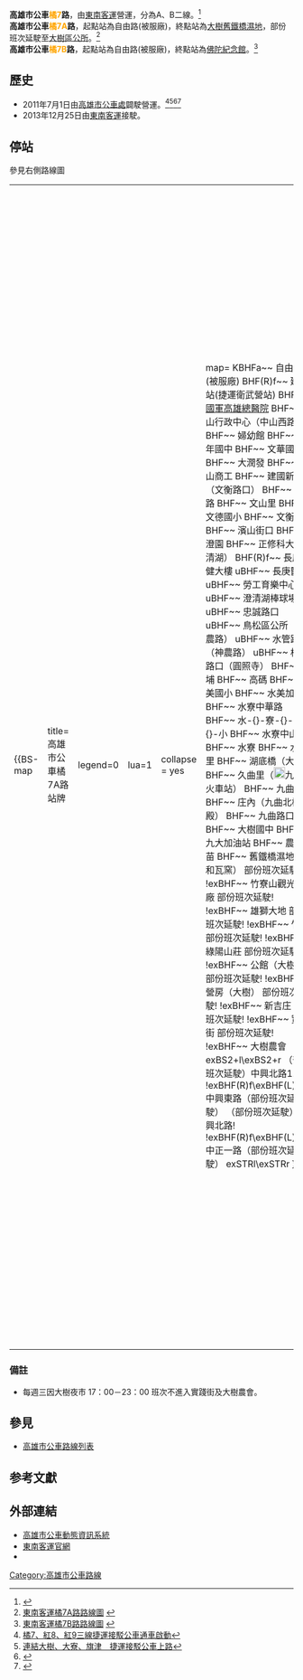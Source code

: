 {{Infobox Bus Route 
| image= 
| number=高雄市公車橘7路（橘7A）
| manager=[[高雄市政府|高雄市政府]]交通局
| operator=[[東南客運|東南客運]]
| length=公里
| time=
| start= 自由路(被服廠)
| via=[[鳳山商工|鳳山商工]]<br>[[正修科技大學|正修科技大學]]<br>[[澄清湖|澄清湖]]<br>[[長庚醫療財團法人|高雄長庚紀念醫院]]<br>[[九曲堂車站|九曲堂車站]]
| end=大樹舊鐵橋濕地<br>大樹區公所
| level=平日 05：30－20：00<br>假日 05：35－20：00
| frequency=平日 20－60分鐘一班<br>假日 30－60分鐘一班
| Other_route=
| vehicle=[[File:標誌(小)mark(S).jpg|25px]]全線部分低地板公車
| garage= 自由路(被服廠)
| Fare=兩段收費全程全票24元，半票12元
| section_fare_1 = 長庚醫院
| section_fare_buffer_1 = 松埔路口(圓照寺)
| compete=
| bgcolor=#FF1493
| fontcolor=white
}}
{{Infobox Bus Route 
| image= 
| number=高雄市公車橘7路（橘7B）
| manager=[[高雄市政府|高雄市政府]]交通局
| operator=[[東南客運|東南客運]]
| length=公里
| time=
| start= 自由路(被服廠)
| via=[[鳳山商工|鳳山商工]]<br>[[正修科技大學|正修科技大學]]<br>[[澄清湖|澄清湖]]<br>[[長庚醫療財團法人|高雄長庚紀念醫院]]<br>[[佛光山|佛光山]]
| end=[[佛陀紀念館|佛陀紀念館]]
| level=平日 05：40（不進佛陀紀念館）、07：25、15：30、17：25<br>例假日停駛
| frequency=固定班次
| Other_route=
| vehicle=
| garage=  自由路(被服廠)
| Fare=兩段收費全程全票24元，半票12元
| section_fare_1 = 長庚醫院
| section_fare_buffer_1 = 松埔路口(圓照寺)
| compete=
| bgcolor=#FF1493
| fontcolor=white
}}

'''高雄市公車<font color="orange">橘7</font>路'''，由[[東南客運|東南客運]]營運，分為A、B二線。<ref name="tbkc1">{{Cite web |url=http://www.tbkc.gov.tw/Files/service/2015CITYBUS.pdf |title=《2015年高雄市公車路線導覽手冊》，高雄市政府交通局出版，第115－116頁。 |access-date=2015-12-10 |archive-url=https://web.archive.org/web/20170816003520/http://www.tbkc.gov.tw/Files/service/2015CITYBUS.pdf |archive-date=2017-08-16 |dead-url=yes }}</ref><br>
'''高雄市公車<font color="orange">橘7A</font>路'''，起點站為自由路(被服廠)，終點站為[[下淡水溪鐵橋|大樹舊鐵橋濕地]]，部份班次延駛至[[大樹區|大樹區公所]]。<ref>[http://southeastbus.com/index/kcg/O7-A.html 東南客運橘7A路路線圖] {{webarchive|url=https://web.archive.org/web/20160304071830/http://southeastbus.com/index/kcg/O7-A.html |date=2016-03-04 }}</ref><br>
'''高雄市公車<font color="orange">橘7B</font>路'''，起點站為自由路(被服廠)，終點站為[[佛陀紀念館|佛陀紀念館]]。<ref>[http://southeastbus.com/index/kcg/O7-B.html 東南客運橘7B路路線圖] {{webarchive|url=https://web.archive.org/web/20141205154430/http://southeastbus.com/index/kcg/O7-B.html |date=2014-12-05 }}</ref><br>

==歷史==
* 2011年7月1日由[[高雄市公車處|高雄市公車處]]闢駛營運。<ref>[http://www.twtimes.com.tw/index.php?page=news&nid=178214 橘7、紅8、紅9三線捷運接駁公車通車啟動]{{Dead link|date=2020年1月 |bot=InternetArchiveBot |fix-attempted=yes }}</ref><ref>[http://www.nownews.com/n/2011/07/01/512864 連結大樹、大寮、旗津　捷運接駁公車上路]</ref><ref>{{Cite web |url=http://news.ltn.com.tw/news/local/paper/505317 |title=三線捷運接駁車 通囉 |accessdate=2015-12-10 |archive-date=2016-03-04 |archive-url=https://web.archive.org/web/20160304211225/http://news.ltn.com.tw/news/local/paper/505317 |dead-url=no }}</ref><ref>{{Cite web |url=http://www.tynews.com.tw/news.php?action=show&nid=54023 |title=幸福789、快樂跟著走，橘7、紅8、紅9三條接駁公車連結大樹、大寮、旗津三大行政區 |accessdate=2015-12-10 |archive-date=2016-03-04 |archive-url=https://web.archive.org/web/20160304043605/http://www.tynews.com.tw/news.php?action=show&nid=54023 |dead-url=no }}</ref>
* 2013年12月25日由[[東南客運|東南客運]]接駛。
==停站==
參見右側路線圖
{| style="float:right;clear: both;"
|- style="vertical-align:top;"
|
{{BS-map
|title=高雄市公車橘7A路站牌
|legend=0
|lua=1
|collapse = yes
|map=
KBHFa~~ 自由路(被服廠)
BHF(R)f~~ 建軍站({{rint|tw|kmrt}}捷運衛武營站)
BHF~~ [[國軍高雄總醫院|國軍高雄總醫院]]
BHF~~ 鳳山行政中心（中山西路）
BHF~~ 婦幼館
BHF~~ 青年國中
BHF~~ 文華國小
BHF~~ 大潤發
BHF~~ 鳳山商工
BHF~~ 建國新城（文衡路口）
BHF~~ 八德路
BHF~~ 文山里
BHF~~ 文德國小
BHF~~ 文衡路口
BHF~~ 濱山街口
BHF~~ 澄園
BHF~~ 正修科大（澄清湖）
BHF(R)f~~ 長庚復健大樓
uBHF~~ 長庚醫院
uBHF~~ 勞工育樂中心
uBHF~~ 澄清湖棒球場
uBHF~~ 忠誠路口
uBHF~~ 鳥松區公所（神農路）
uBHF~~ 水管路口（神農路）
uBHF~~ 松埔路口（圓照寺）
BHF~~ 坔埔
BHF~~ 高碼
BHF~~ 仁美國小
BHF~~ 水美加油站
BHF~~ 水寮中華路
BHF~~ 水-{}-寮-{}-國-{}-小
BHF~~ 水寮中山路
BHF~~ 水寮
BHF~~ 水安里
BHF~~ 湖底橋（大樹）
BHF~~ 久曲里（[[File:ROC_Taiwan_Railways_Administration_Logo.svg|20px]]九曲堂火車站）
BHF~~ 九曲里
BHF~~ 庄內（九曲北極殿）
BHF~~ 九曲路口
BHF~~ 大樹國中
BHF~~ 九大加油站
BHF~~ 農友種苗
BHF~~ 舊鐵橋濕地（三和瓦窯）
部份班次延駛! !exBHF~~ 竹寮山觀光酒廠
部份班次延駛! !exBHF~~ 雄獅大地
部份班次延駛! !exBHF~~ 竹寮
部份班次延駛! !exBHF~~ 綠陽山莊
部份班次延駛! !exBHF~~ 公館（大樹）
部份班次延駛! !exBHF~~ 營房（大樹）
部份班次延駛! !exBHF~~ 新吉庄
部份班次延駛! !exBHF~~ 實踐街
部份班次延駛! !exBHF~~ 大樹農會
exBS2+l\exBS2+r
（部份班次延駛）中興北路1! !exBHF(R)f\exBHF(L)g~~中興東路（部份班次延駛）
（部份班次延駛）中興北路! !exBHF(R)f\exBHF(L)g~~中正一路（部份班次延駛）
exSTRl\exSTRr
}}
|
{{BS-map
|title=高雄市公車橘7B路站牌
|legend=0
|lua=1
|collapse = yes
|map=
KBHFa~~ 自由路(被服廠)
BHF(R)f~~ 建軍站({{rint|tw|kmrt}}捷運衛武營站)
BHF~~ [[國軍高雄總醫院|國軍高雄總醫院]]
BHF~~ 鳳山行政中心（中山西路）
BHF~~ 婦幼館
BHF~~ 青年國中
BHF~~ 文華國小
BHF~~ 大潤發
BHF~~ 鳳山商工
BHF~~ 建國新城（文衡路口）
BHF~~ 八德路
BHF~~ 文山里
BHF~~ 文德國小
BHF~~ 文衡路口
BHF~~ 濱山街口
BHF~~ 澄園
BHF~~ 正修科大（澄清湖）
BHF(R)f~~ 長庚復健大樓
uBHF~~ 長庚醫院
uBHF~~ 勞工育樂中心
uBHF~~ 澄清湖棒球場
uBHF~~ 忠誠路口
uBHF~~ 鳥松區公所（神農路）
uBHF~~ 水管路口（神農路）
uBHF~~ 松埔路口（圓照寺）
BHF~~ 坔埔
BHF~~ 高碼
BHF~~ 仁美國小
BHF~~ 水美加油站
BHF~~ 水寮中華路
BHF~~ 水-{}-寮-{}-國-{}-小
BHF~~ 水寮中山路
BHF~~ 水寮
BHF~~ 水安里
BHF~~ 湖底橋
BHF~~ 大樹圖書館
BHF~~ 久曲里（永豐餘造紙）
BHF~~ 大樹國中
去、返程來回停靠! !BHF~~ 久曲里（永豐餘造紙）
去、返程來回停靠! !BHF~~ 大樹圖書館
去、返程來回停靠! !BHF~~ 湖底橋
去、返程來回停靠! !BHF~~ 水安里
去、返程來回停靠! !BHF~~ 水寮
去、返程來回停靠! !BHF~~ 水寮中山路
BHF~~ 井仔腳
BHF~~ 井腳里
BHF~~ 崇聖殿
BHF~~ 小坪頂
BHF~~ 小坪國小
BHF~~ 龍目
BHF~~ 大樹里
BHF~~ 保安宮（大樹）
BHF~~ 實踐街
\\ABZgl+l\STRq\STR+r
\\STR\\BHF~~ 市立圖書館（大樹分館）
\\STR\\BHF~~ 北極殿（大樹）
\\\STR\\ABZgl\STR+r
\\\STR\\STR\BHF(L)g~~ 和山社區
\\\STR\\STR\BHF(L)g~~ 和山路
\\\STR\\STR\BHF(L)g~~ 大樹國小（和山分校）
\\\STR\\STR\BHF(L)g~~ 和山寺
\\\STR\\STRl\STRr
返程停靠實踐街! !BHF~~ 大樹農會
BS2+l\BS2+r
中興北路1! !BHF(R)f\BHF(L)g~~中興東路
中興北路! !BHF(R)f\BHF(L)g~~中正一路
BS2l\BS2r
BHF~~ 崑明寺
BHF~~ 姑婆寮
BHF~~ 姑山國小
BHF~~ 洲仔
BHF~~ 大坑
BHF~~ 溪埔國小
BHF~~ 溪埔派出所
BHF~~ 溪埔
BHF~~ 新興
BHF~~ 興田
BHF~~ 麻竹園
BHF~~ 佛光山
KBHFe~~ 佛陀紀念館
}}
|-
|}

===備註===
*每週三因大樹夜市 17：00－23：00 班次不進入實踐街及大樹農會。

==參見==
*[[高雄市公車路線列表|高雄市公車路線列表]]
==参考文獻==
{{reflist}}
==外部連結==
* [https://ibus.tbkc.gov.tw/ibus/ 高雄市公車動態資訊系統] {{Wayback|url=https://ibus.tbkc.gov.tw/ibus/ |date=20210525024307 }}
* [http://southeastbus.com/index/kcg.html 東南客運官網] {{Wayback|url=http://southeastbus.com/index/kcg.html |date=20141106072527 }}
*{{facebook|tbkcdream|轉動高雄青春夢}}
{{高雄市公車}}
[[Category:高雄市公車路線|Category:高雄市公車路線]]